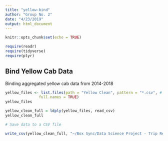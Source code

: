 ```yaml
---
title: "yellow-bind"
author: "Group No. 2"
date: "4/23/2019"
output: html_document
---
```


```r
knitr::opts_chunk$set(echo = TRUE)

require(readr)
require(tidyverse)
require(plyr)
```

## Bind Yellow Cab Data
Binding aggregated yellow cab data from 2014-2018


```r

yellow_files <- list.files(path = "Yellow Clean", pattern = "*.csv", # save the file names to an object
               full.names = TRUE)
yellow_files
```

```r
yellow_clean_full = ldply(yellow_files, read_csv)
yellow_clean_full
```

```r
# Save data to a CSV file

write_csv(yellow_clean_full, "~/Box Sync/Data Science Project - Trip Record Data/Yellow Clean/yellow_clean_full.csv")
```

